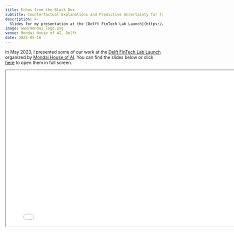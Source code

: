 ```yaml
---
title: Echos from the Black Box
subtitle: Counterfactual Explanations and Predictive Uncertainty for Trustworthy Machine Learning
description: >-
  Slides for my presentation at the [Delft FinTech Lab Launch](https://mondai.tudelftcampus.nl/en/event/accelerating-fintech-adoption-delft-fintech-lab/).
image: www/mondai_logo.png
venue: Mondai House of AI, Delft
date: 2023-05-18
---
```


In May 2023, I presented some of our work at the [Delft FinTech Lab Launch](https://mondai.tudelftcampus.nl/en/event/accelerating-fintech-adoption-delft-fintech-lab/) organized by [Mondai House of AI](https://mondai.tudelftcampus.nl/en/). You can find the slides below or click [here](presentation.qmd){target="_blank"} to open them in full screen.

```{=html}
<iframe width="800" height="500" marginheight="0" marginwidth="0" src="presentation.html"></iframe>
```